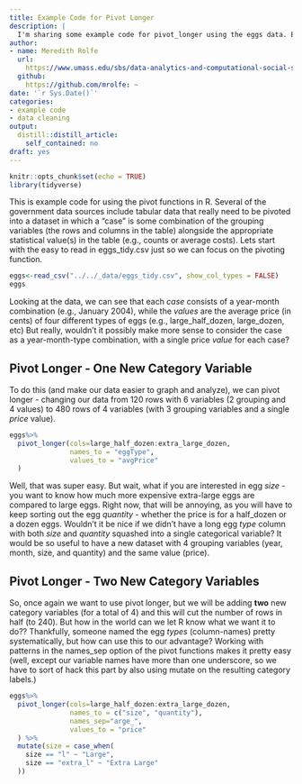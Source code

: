 ```yaml
---
title: Example Code for Pivot Longer
description: |
  I'm sharing some example code for pivot_longer using the eggs data. Enjoy!
author:
- name: Meredith Rolfe
  url:
    https://www.umass.edu/sbs/data-analytics-and-computational-social-science-program: ~
  github:
    https://github.com/mrolfe: ~
date: '`r Sys.Date()`'
categories:
- example code
- data cleaning
output:
  distill::distill_article:
    self_contained: no
draft: yes
---
```



```r
knitr::opts_chunk$set(echo = TRUE)
library(tidyverse)
```

This is example code for using the pivot functions in R. Several of the government data sources include tabular data that really need to be pivoted into a dataset in which a "case" is some combination of the grouping variables (the rows and columns in the table) alongside the appropriate statistical value(s) in the table (e.g., counts or average costs). Lets start with the easy to read in eggs_tidy.csv just so we can focus on the pivoting function.

```r
eggs<-read_csv("../../_data/eggs_tidy.csv", show_col_types = FALSE)
eggs
```

Looking at the data, we can see that each *case* consists of a year-month combination (e.g., January 2004), while the *values* are the average price (in cents) of four different types of eggs (e.g., large_half_dozen, large_dozen, etc) But really, wouldn't it possibly make more sense to consider the case as a year-month-type combination, with a single price *value* for each case?

## Pivot Longer - One New Category Variable

To do this (and make our data easier to graph and analyze), we can pivot longer - changing our data from 120 rows with 6 variables (2 grouping and 4 values) to 480 rows of 4 variables (with 3 grouping variables and a single *price* value).

```r
eggs%>%
  pivot_longer(cols=large_half_dozen:extra_large_dozen, 
               names_to = "eggType",
               values_to = "avgPrice"
  )
```

Well, that was super easy. But wait, what if you are interested in egg *size* - you want to know how much more expensive extra-large eggs are compared to large eggs. Right now, that will be annoying, as you will have to keep sorting out the egg *quantity* - whether the price is for a half_dozen or a dozen eggs. Wouldn't it be nice if we didn't have a long egg *type* column with both *size* and *quantity* squashed into a single categorical variable? It would be so useful to have a new dataset with 4 grouping variables (year, month, size, and quantity) and the same value (price). 

## Pivot Longer - Two New Category Variables

So, once again we want to use pivot longer, but we will be adding **two** new category variables (for a total of 4) and this will cut the number of rows in half (to 240). But how in the world can we let R know what we want it to do?? Thankfully, someone named the egg *types* (column-names) pretty systematically, but how can use this to our advantage? Working with patterns in the names_sep option of the pivot functions makes it pretty easy (well, except our variable names have more than one underscore, so we have to sort of hack this part by also using mutate on the resulting category labels.)


```r
eggs%>%
  pivot_longer(cols=large_half_dozen:extra_large_dozen,
               names_to = c("size", "quantity"),
               names_sep="arge_",
               values_to = "price"
  ) %>%
  mutate(size = case_when(
    size == "l" ~ "Large",
    size == "extra_l" ~ "Extra Large"
  ))
```
